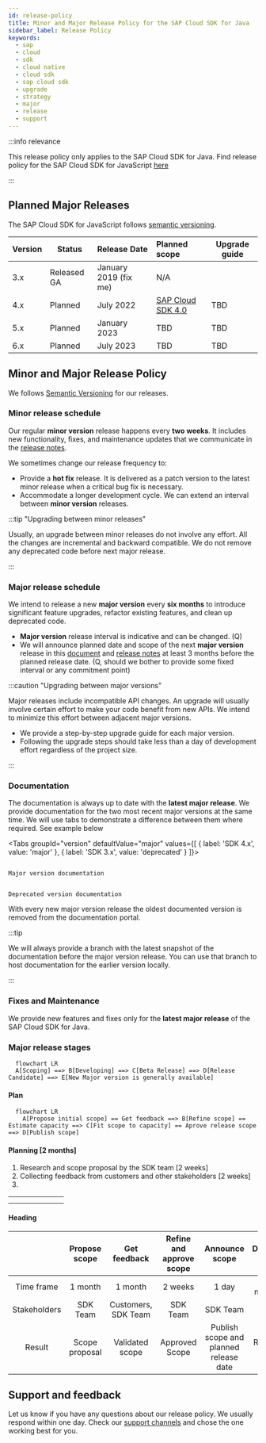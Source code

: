 ```yaml
---
id: release-policy
title: Minor and Major Release Policy for the SAP Cloud SDK for Java
sidebar_label: Release Policy
keywords:
  - sap
  - cloud
  - sdk
  - cloud native
  - cloud sdk
  - sap cloud sdk
  - upgrade
  - strategy
  - major
  - release
  - support
---
```



:::info relevance

This release policy only applies to the SAP Cloud SDK for Java.
Find release policy for the SAP Cloud SDK for JavaScript [here](../js/release-policy.mdx)

:::

## Planned Major Releases

The SAP Cloud SDK for JavaScript follows [semantic versioning](https://semver.org/).

| Version | Status      | Release Date          | Planned scope                                   | Upgrade guide |
|:--------|-------------|:----------------------|:------------------------------------------------|---------------|
| 3.x     | Released GA | January 2019 (fix me) | N/A                                             |               |
| 4.x     | Planned     | July 2022             | [SAP Cloud SDK 4.0](4.0-scope-announcement.mdx) | TBD           |
| 5.x     | Planned     | January 2023          | TBD                                             | TBD           |
| 6.x     | Planned     | July 2023             | TBD                                             | TBD           |


## Minor and Major Release Policy

We follows [Semantic Versioning](https://semver.org/) for our releases.

### Minor release schedule

Our regular **minor version** release happens every **two weeks**.
It includes new functionality, fixes, and maintenance updates that we communicate in the [release notes](./release-notes.mdx).

We sometimes change our release frequency to:

  - Provide a **hot fix** release.
    It is delivered as a patch version to the latest minor release when a critical bug fix is necessary.
  - Accommodate a longer development cycle.
    We can extend an interval between **minor version** releases.

:::tip  "Upgrading between minor releases"

Usually, an upgrade between minor releases do not involve any effort.
All the changes are incremental and backward compatible.
We do not remove any deprecated code before next major release.

:::

### Major release schedule

We intend to release a new **major version** every **six months** to introduce significant feature upgrades, refactor existing features, and clean up deprecated code.

  - **Major version** release interval is indicative and can be changed. (Q)
  - We will announce planned date and scope of the next **major version** release in this [document](#planned-major-release-schedule) and [release notes](./release-notes.mdx) at least 3 months before the planned release date. (Q, should we bother to provide some fixed interval or any commitment point)

:::caution  "Upgrading between major versions"

Major releases include incompatible API changes.
An upgrade will usually involve certain effort to make your code benefit from new APIs.
We intend to minimize this effort between adjacent major versions.

- We provide a step-by-step upgrade guide for each major version.
- Following the upgrade steps should take less than a day of development effort regardless of the project size.

:::

### Documentation

The documentation is always up to date with the **latest major release**.
We provide documentation for the two most recent major versions at the same time.
We will use tabs to demonstrate a difference between them where required.
See example below

<Tabs groupId="version" defaultValue="major" values={[ { label: 'SDK 4.x', value: 'major' }, { label: 'SDK 3.x', value: 'deprecated' } ]}>

<TabItem value="major">

```

Major version documentation

```

</TabItem>

<TabItem value="deprecated">

```

Deprecated version documentation

```

</TabItem>

</Tabs>

With every new major version release the oldest documented version is removed from the documentation portal.

:::tip

We will always provide a branch with the latest snapshot of the documentation before the major version release.
You can use that branch to host documentation for the earlier version locally.

:::

### Fixes and Maintenance

We provide new features and fixes only for the **latest major release** of the SAP Cloud SDK for Java.

### Major release stages

```mermaid
  flowchart LR
  A[Scoping] ==> B[Developing] ==> C[Beta Release] ==> D[Release Candidate] ==> E[New Major version is generally available]
```

#### Plan
```mermaid
  flowchart LR
    A[Propose initial scope] == Get feedback ==> B[Refine scope] == Estimate capacity ==> C[Fit scope to capacity] == Aprove release scope ==> D[Publish scope]

```

#### Planning [2 months]

 1. Research and scope proposal by the SDK team [2 weeks]
 1. Collecting feedback from customers and other stakeholders [2 weeks]
 1.
|   |   |   |   |   |   |   |
|---|---|---|---|---|---|---|
|   |   |   |   |   |   |   |
|   |   |   |   |   |   |   |


#### Heading

|              | Propose scope  | Get feedback        | Refine and approve scope | Announce scope                         | Develop Beta | Get feedback         | Refine Beta       | GA Release                    |
|:------------:|:--------------:|:-------------------:|:------------------------:|:--------------------------------------:|:------------:|:--------------------:|:-----------------:|:-----------------------------:|
| Time frame   | 1 month        | 1 month             | 2 weeks                  | 1 day                                  | 2 months     | 1 months             | 2 weeks           | 2 weeks                       |
| Stakeholders | SDK Team       | Customers, SDK Team | SDK Team                 | SDK Team                               | SDK Team     | Customers, SDK Team  | SDK Team          | SDK Team                      |
| Result       | Scope proposal | Validated scope     | Approved Scope           | Publish scope and planned release date | Release Beta | List of improvements | Release Candidate | New Major version released GA |



## Support and feedback

Let us know if you have any questions about our release policy.
We usually respond within one day.
Check our [support channels](../overview/support.mdx) and chose the one working best for you.
